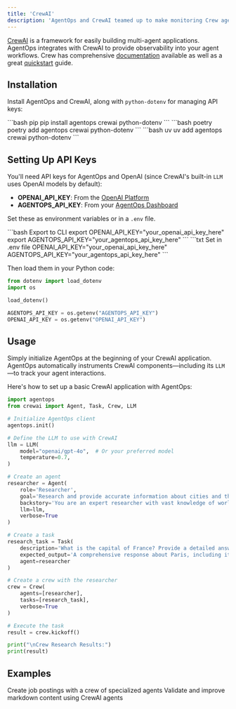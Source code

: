 ```yaml
---
title: 'CrewAI'
description: 'AgentOps and CrewAI teamed up to make monitoring Crew agents dead simple.'
---
```


[CrewAI](https://www.crewai.com/) is a framework for easily building multi-agent applications. AgentOps integrates with CrewAI to provide observability into your agent workflows. Crew has comprehensive [documentation](https://docs.crewai.com) available as well as a great [quickstart](https://docs.crewai.com/how-to/Creating-a-Crew-and-kick-it-off/) guide.

## Installation
Install AgentOps and CrewAI, along with `python-dotenv` for managing API keys:

<CodeGroup>
  ```bash pip
  pip install agentops crewai python-dotenv
  ```
  ```bash poetry
  poetry add agentops crewai python-dotenv
  ```
  ```bash uv
  uv add agentops crewai python-dotenv
  ```
</CodeGroup>

## Setting Up API Keys

You'll need API keys for AgentOps and OpenAI (since CrewAI's built-in `LLM` uses OpenAI models by default):
- **OPENAI_API_KEY**: From the [OpenAI Platform](https://platform.openai.com/api-keys)
- **AGENTOPS_API_KEY**: From your [AgentOps Dashboard](https://app.agentops.ai/)

Set these as environment variables or in a `.env` file.

<CodeGroup>
  ```bash Export to CLI
  export OPENAI_API_KEY="your_openai_api_key_here"
  export AGENTOPS_API_KEY="your_agentops_api_key_here"
  ```
  ```txt Set in .env file
  OPENAI_API_KEY="your_openai_api_key_here"
  AGENTOPS_API_KEY="your_agentops_api_key_here"
  ```
</CodeGroup>

Then load them in your Python code:
```python
from dotenv import load_dotenv
import os

load_dotenv()

AGENTOPS_API_KEY = os.getenv("AGENTOPS_API_KEY")
OPENAI_API_KEY = os.getenv("OPENAI_API_KEY")
```

## Usage

Simply initialize AgentOps at the beginning of your CrewAI application. AgentOps automatically instruments CrewAI components—including its `LLM`—to track your agent interactions.

Here's how to set up a basic CrewAI application with AgentOps:

```python
import agentops
from crewai import Agent, Task, Crew, LLM

# Initialize AgentOps client
agentops.init()

# Define the LLM to use with CrewAI
llm = LLM(
    model="openai/gpt-4o",  # Or your preferred model
    temperature=0.7,
)

# Create an agent
researcher = Agent(
    role='Researcher',
    goal='Research and provide accurate information about cities and their history',
    backstory='You are an expert researcher with vast knowledge of world geography and history.',
    llm=llm,
    verbose=True
)

# Create a task
research_task = Task(
    description='What is the capital of France? Provide a detailed answer about its history, culture, and significance.',
    expected_output='A comprehensive response about Paris, including its status as the capital of France, historical significance, cultural importance, and key landmarks.',
    agent=researcher
)

# Create a crew with the researcher
crew = Crew(
    agents=[researcher],
    tasks=[research_task],
    verbose=True
)

# Execute the task
result = crew.kickoff()

print("\nCrew Research Results:")
print(result)
```

## Examples

<CardGroup cols={2}>
  <Card title="Job Posting" icon="notebook" href="/v2/examples/crewai" newTab={true}>
    Create job postings with a crew of specialized agents
  </Card>
  <Card title="Markdown Validator" icon="notebook" href="https://github.com/AgentOps-AI/agentops/blob/main/examples/crewai/markdown_validator.ipynb" newTab={true}>
    Validate and improve markdown content using CrewAI agents
  </Card>
</CardGroup>


<script type="module" src="/scripts/github_stars.js"></script>
<script type="module" src="/scripts/scroll-img-fadein-animation.js"></script>
<script type="module" src="/scripts/button_heartbeat_animation.js"></script>
<script type="css" src="/styles/styles.css"></script>
